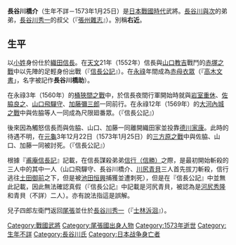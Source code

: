 {{refimprove|time=2014-04-17T00:30:22+00:00}}
{{japanese|japanese=長谷川 橋介|kana=はせがわ きょうすけ|romaji=Hasegawa Kyōsuke}}
'''長谷川橋介'''（生年不詳－1573年1月25日）是[[日本戰國時代|日本戰國時代]]武將。[[長谷川與次|長谷川與次]]的弟弟，[[長谷川秀一|長谷川秀一]]的叔父（『[[張州雜志|張州雜志]]』）。別稱'''右近'''。

== 生平 ==
以[[小姓|小姓]]身份仕於[[織田信長|織田信長]]。在[[天文_(後奈良天皇)|天文]]21年（1552年）信長與[[山口教吉|山口教吉]]戰鬥的[[赤塚之戰|赤塚之戰]]中以先陣的足輕身份出戰（『[[信長公記|信長公記]]』）。在[[永祿|永祿]]年間成為[[赤母衣眾|赤母衣眾]]（『[[高木文書|高木文書]]」，名字被記作'''長谷川橋助'''）。

在永祿3年（1560年）的[[桶狹間之戰|桶狹間之戰]]中，於信長夜間行軍開始時就與[[岩室重休|岩室重休]]、[[佐脇良之|佐脇良之]]、[[山口飛驒守|山口飛驒守]]、[[加藤彌三郎|加藤彌三郎]]一同前行。在永祿12年（1569年）的[[大河內城之戰|大河內城之戰]]中與佐脇等人一同成為尺限廻番眾。（『信長公記』）

後來因為觸怒信長而與佐脇、山口、加藤一同離開織田家並投靠[[德川家康|德川家康]]。此時的待遇不明，在[[元龜|元龜]]3年12月22日（1573年1月25日）的[[三方原之戰|三方原之戰]]中與佐脇、山口、加藤一同被討死。（『信長公記』）

根據『[[甫庵信長記|甫庵信長記]]』記載，在信長謀殺弟弟[[織田信行|信行（信勝）]]之際，是最初開始斬殺的三人中的其中一人（山口飛驒守、長谷川橋介、[[川尻青貝|川尻青貝]]三人首先拔刀斬殺，信行逃往[[土田御前|土田御前]]之下，但是被[[池田恒興|池田恒興]]捕獲並遭刺死），但是在『信長公記』中並無此記載，因此無法確認真假（『信長公記』中記載是河尻青貝，被認為是[[河尻秀隆|河尻秀隆]]和青貝（不詳）二人）。亦有說法指這是誤解。

兒子四郎左衛門返回[[尾張|尾張]]並仕於[[長谷川秀一|長谷川秀一]]（『[[士林泝洄|士林泝洄]]』）。


[[Category:戰國武將|Category:戰國武將]]
[[Category:尾張國出身人物|Category:尾張國出身人物]]
[[Category:1573年逝世|Category:1573年逝世]]
[[Category:生年不詳|Category:生年不詳]]
[[Category:長谷川氏|Category:長谷川氏]]
[[Category:日本战争身亡者|Category:日本战争身亡者]]